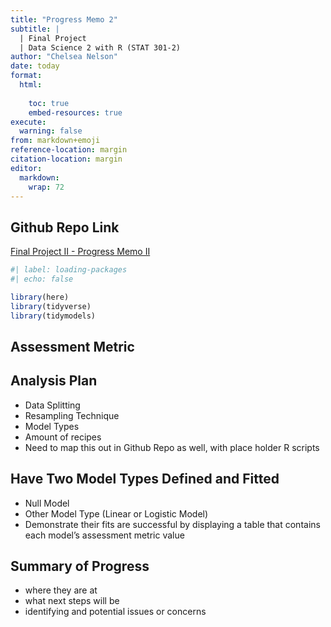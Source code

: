 ```yaml
---
title: "Progress Memo 2"
subtitle: |
  | Final Project 
  | Data Science 2 with R (STAT 301-2)
author: "Chelsea Nelson"
date: today
format:
  html:
    
    toc: true
    embed-resources: true
execute:
  warning: false
from: markdown+emoji 
reference-location: margin
citation-location: margin
editor: 
  markdown: 
    wrap: 72
---
```


::: {.callout-tip icon="false"}
## Github Repo Link

[Final Project II - Progress Memo II](https://github.com/stat301-2-2024-winter/final-project-2-chelseanelson)
:::

```r
#| label: loading-packages
#| echo: false 

library(here)
library(tidyverse)
library(tidymodels)

```

## Assessment Metric 

## Analysis Plan

- Data Splitting
- Resampling Technique
- Model Types
- Amount of recipes 
- Need to map this out in Github Repo as well, with place holder R scripts 

## Have Two Model Types Defined and Fitted 

- Null Model 
- Other Model Type (Linear or Logistic Model)
- Demonstrate their fits are successful by displaying a table that contains each model's assessment metric value 

## Summary of Progress 

- where they are at 
- what next steps will be 
- identifying and potential issues or concerns 
